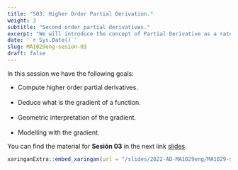 ```yaml
---
title: "S03: Higher Order Partial Derivation."
weight: 3
subtitle: "Second order partial derivatives."
excerpt: "We will introduce the concept of Partial Derivative as a rate of change when we vary one variable."
date: '`r Sys.Date()`'
slug: MA1029eng-sesion-03
draft: false
---
```


In this session we have the following goals:

  * Compute higher order partial derivatives. <br/><br/>
  * Deduce what is the gradient of a function. <br/><br/>
  * Geometric interpretation of the gradient. <br/><br/>
  * Modelling with the gradient.


You can find the material for **Sesión 03** in the next link [slides](/slides/2022-AD-MA1029eng/MA1029-sesion-03).

```r
xaringanExtra::embed_xaringan(url = "/slides/2022-AD-MA1029eng/MA1029-sesion-03", ratio = "4:3")
```